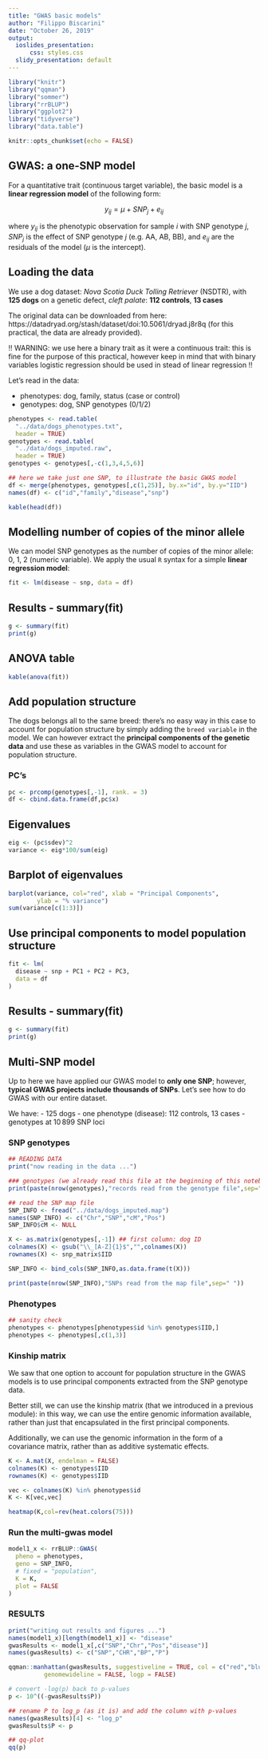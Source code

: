 ```yaml
---
title: "GWAS basic models"
author: "Filippo Biscarini"
date: "October 26, 2019"
output:
  ioslides_presentation:
      css: styles.css
  slidy_presentation: default
---
```


```r
library("knitr")
library("qqman")
library("sommer")
library("rrBLUP")
library("ggplot2")
library("tidyverse")
library("data.table")

knitr::opts_chunk$set(echo = FALSE)
```

## GWAS: a one-SNP model

For a quantitative trait (continuous target variable), the basic model is a **linear regression model** of the following form:

$$
y_{ij}=\mu+SNP_j+e_{ij}
$$

where $y_{ij}$ is the phenotypic observation for sample *i* with SNP genotype *j*, $SNP_j$ is the effect of SNP genotype *j* (e.g. AA, AB, BB), and $e_{ij}$ are the residuals of the model ($\mu$ is the intercept).

## Loading the data

We use a dog dataset: *Nova Scotia Duck Tolling Retriever* (NSDTR), with **125 dogs** on a genetic defect, *cleft palate*: **112 controls**, **13 cases**

The original data can be downloaded from here: https://datadryad.org/stash/dataset/doi:10.5061/dryad.j8r8q 
(for this practical, the data are already provided).

!! WARNING: we use here a binary trait as it were a continuous trait: this is fine for the purpose of this practical, however keep in mind that 
with binary variables logistic regression should be used in stead of linear regression !!

Let's read in the data:

- phenotypes: dog, family, status (case or control)
- genotypes: dog, SNP genotypes (0/1/2)

```r
phenotypes <- read.table(
  "../data/dogs_phenotypes.txt", 
  header = TRUE)
genotypes <- read.table(
  "../data/dogs_imputed.raw", 
  header = TRUE)
genotypes <- genotypes[,-c(1,3,4,5,6)]

## here we take just one SNP, to illustrate the basic GWAS model
df <- merge(phenotypes, genotypes[,c(1,25)], by.x="id", by.y="IID")
names(df) <- c("id","family","disease","snp")
```

```r
kable(head(df))
```

## Modelling number of copies of the minor allele

We can model SNP genotypes as the number of copies of the minor allele: 0, 1, 2 (numeric variable).
We apply the usual `R` syntax for a simple **linear regression model**:

```r
fit <- lm(disease ~ snp, data = df)
```

## Results - summary(fit)

```r
g <- summary(fit)
print(g)
```

## ANOVA table

```r
kable(anova(fit))
```


## Add population structure

The dogs belongs all to the same breed: there's no easy way in this case to account for population structure by simply adding the `breed variable` in the model.
We can however extract the **principal components of the genetic data** and use these as variables in the GWAS model to account for population structure.

### PC's

```r
pc <- prcomp(genotypes[,-1], rank. = 3)
df <- cbind.data.frame(df,pc$x)
```

## Eigenvalues

```r
eig <- (pc$sdev)^2
variance <- eig*100/sum(eig)
```

## Barplot of eigenvalues

```r
barplot(variance, col="red", xlab = "Principal Components", 
        ylab = "% variance")
sum(variance[c(1:3)])
```

## Use principal components to model population structure

```r
fit <- lm(
  disease ~ snp + PC1 + PC2 + PC3, 
  data = df
)
```

## Results - summary(fit) {.smaller}

```r
g <- summary(fit)
print(g)
```

## Multi-SNP model

Up to here we have applied our GWAS model to **only one SNP**; 
however, **typical GWAS projects include thousands of SNPs**.
Let's see how to do GWAS with our entire dataset.

We have:
- 125 dogs
- one phenotype (disease): 112 controls, 13 cases
- genotypes at $10\,899$ SNP loci

### SNP genotypes

```r
## READING DATA
print("now reading in the data ...")

### genotypes (we already read this file at the beginning of this notebook)
print(paste(nrow(genotypes),"records read from the genotype file",sep=" "))

## read the SNP map file
SNP_INFO <- fread("../data/dogs_imputed.map")
names(SNP_INFO) <- c("Chr","SNP","cM","Pos")
SNP_INFO$cM <- NULL
```

```r
X <- as.matrix(genotypes[,-1]) ## first column: dog ID
colnames(X) <- gsub("\\_[A-Z]{1}$","",colnames(X))
rownames(X) <- snp_matrix$IID

SNP_INFO <- bind_cols(SNP_INFO,as.data.frame(t(X)))

print(paste(nrow(SNP_INFO),"SNPs read from the map file",sep=" "))
```

### Phenotypes

```r
## sanity check
phenotypes <- phenotypes[phenotypes$id %in% genotypes$IID,]
phenotypes <- phenotypes[,c(1,3)]
```

### Kinship matrix

We saw that one option to account for population structure in the GWAS models is to use
principal components extracted from the SNP genotype data.

Better still, we can use the kinship matrix (that we introduced in a previous module):
in this way, we can use the entire genomic information available, rather than just that 
encapsulated in the first principal components.

Additionally, we can use the genomic information in the form of a covariance matrix,
rather than as additive systematic effects.

```r
K <- A.mat(X, endelman = FALSE)
colnames(K) <- genotypes$IID
rownames(K) <- genotypes$IID

vec <- colnames(K) %in% phenotypes$id
K <- K[vec,vec]
```

```r
heatmap(K,col=rev(heat.colors(75)))
```

### Run the multi-gwas model

```r
model1_x <- rrBLUP::GWAS(
  pheno = phenotypes,
  geno = SNP_INFO,
  # fixed = "population",
  K = K,
  plot = FALSE
)
```

###########
### RESULTS
###########

```r
print("writing out results and figures ...")
names(model1_x)[length(model1_x)] <- "disease"
gwasResults <- model1_x[,c("SNP","Chr","Pos","disease")]
names(gwasResults) <- c("SNP","CHR","BP","P")

qqman::manhattan(gwasResults, suggestiveline = TRUE, col = c("red","blue"),
          genomewideline = FALSE, logp = FALSE)

# convert -log(p) back to p-values
p <- 10^((-gwasResults$P))

## rename P to log_p (as it is) and add the column with p-values
names(gwasResults)[4] <- "log_p"
gwasResults$P <- p

## qq-plot
qq(p)
```


